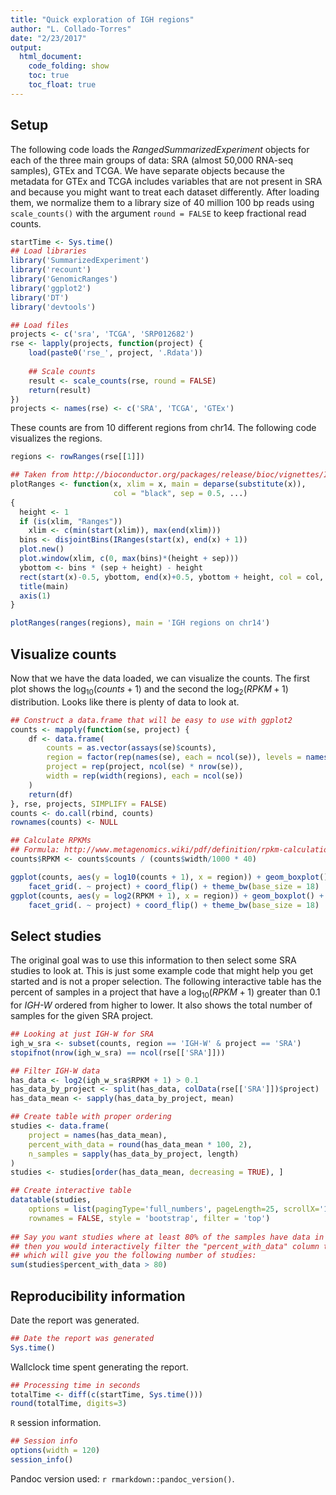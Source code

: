 ```yaml
---
title: "Quick exploration of IGH regions"
author: "L. Collado-Torres"
date: "2/23/2017"
output:
  html_document:
    code_folding: show
    toc: true
    toc_float: true
---
```


## Setup

The following code loads the _RangedSummarizedExperiment_ objects for each of the three main groups of data: SRA (almost 50,000 RNA-seq samples), GTEx and TCGA. We have separate objects because the metadata for GTEx and TCGA includes variables that are not present in SRA and because you might want to treat each dataset differently. After loading them, we normalize them to a library size of 40 million 100 bp reads using `scale_counts()` with the argument `round = FALSE` to keep fractional read counts.

```r
startTime <- Sys.time()
## Load libraries
library('SummarizedExperiment')
library('recount')
library('GenomicRanges')
library('ggplot2')
library('DT')
library('devtools')

## Load files
projects <- c('sra', 'TCGA', 'SRP012682')
rse <- lapply(projects, function(project) {
    load(paste0('rse_', project, '.Rdata'))
    
    ## Scale counts
    result <- scale_counts(rse, round = FALSE)
    return(result)
})
projects <- names(rse) <- c('SRA', 'TCGA', 'GTEx')
```

These counts are from 10 different regions from chr14. The following code visualizes the regions.

```r
regions <- rowRanges(rse[[1]])

## Taken from http://bioconductor.org/packages/release/bioc/vignettes/IRanges/inst/doc/IRangesOverview.R
plotRanges <- function(x, xlim = x, main = deparse(substitute(x)),
                       col = "black", sep = 0.5, ...) 
{
  height <- 1
  if (is(xlim, "Ranges"))
    xlim <- c(min(start(xlim)), max(end(xlim)))
  bins <- disjointBins(IRanges(start(x), end(x) + 1))
  plot.new()
  plot.window(xlim, c(0, max(bins)*(height + sep)))
  ybottom <- bins * (sep + height) - height
  rect(start(x)-0.5, ybottom, end(x)+0.5, ybottom + height, col = col, ...)
  title(main)
  axis(1)
}

plotRanges(ranges(regions), main = 'IGH regions on chr14')
```


## Visualize counts

Now that we have the data loaded, we can visualize the counts. The first plot shows the $\log_{10}(counts + 1)$ and the second the $\log_2(RPKM + 1)$ distribution. Looks like there is plenty of data to look at.

```r
## Construct a data.frame that will be easy to use with ggplot2
counts <- mapply(function(se, project) {
    df <- data.frame(
        counts = as.vector(assays(se)$counts),
        region = factor(rep(names(se), each = ncol(se)), levels = names(se)),
        project = rep(project, ncol(se) * nrow(se)),
        width = rep(width(regions), each = ncol(se))
    )
    return(df)
}, rse, projects, SIMPLIFY = FALSE)
counts <- do.call(rbind, counts)
rownames(counts) <- NULL

## Calculate RPKMs
## Formula: http://www.metagenomics.wiki/pdf/definition/rpkm-calculation
counts$RPKM <- counts$counts / (counts$width/1000 * 40)

ggplot(counts, aes(y = log10(counts + 1), x = region)) + geom_boxplot() +
    facet_grid(. ~ project) + coord_flip() + theme_bw(base_size = 18)
ggplot(counts, aes(y = log2(RPKM + 1), x = region)) + geom_boxplot() +
    facet_grid(. ~ project) + coord_flip() + theme_bw(base_size = 18)
```

## Select studies

The original goal was to use this information to then select some SRA studies to look at. This is just some example code that might help you get started and is not a proper selection. The following interactive table has the percent of samples in a project that have a $\log_{10} (RPKM +1)$ greater than 0.1 for _IGH-W_ ordered from higher to lower. It also shows the total number of samples for the given SRA project.

```r
## Looking at just IGH-W for SRA
igh_w_sra <- subset(counts, region == 'IGH-W' & project == 'SRA')
stopifnot(nrow(igh_w_sra) == ncol(rse[['SRA']]))

## Filter IGH-W data
has_data <- log2(igh_w_sra$RPKM + 1) > 0.1
has_data_by_project <- split(has_data, colData(rse[['SRA']])$project)
has_data_mean <- sapply(has_data_by_project, mean)

## Create table with proper ordering
studies <- data.frame(
    project = names(has_data_mean),
    percent_with_data = round(has_data_mean * 100, 2),
    n_samples = sapply(has_data_by_project, length)
)
studies <- studies[order(has_data_mean, decreasing = TRUE), ]

## Create interactive table
datatable(studies,
    options = list(pagingType='full_numbers', pageLength=25, scrollX='100%'),
    rownames = FALSE, style = 'bootstrap', filter = 'top')
    
## Say you want studies where at least 80% of the samples have data in IGH-W
## then you would interactively filter the "percent_with_data" column to 80
## which will give you the following number of studies:
sum(studies$percent_with_data > 80)
```


## Reproducibility information

Date the report was generated.

```r
## Date the report was generated
Sys.time()
```

Wallclock time spent generating the report.

```r
## Processing time in seconds
totalTime <- diff(c(startTime, Sys.time()))
round(totalTime, digits=3)
```

`R` session information.

```r
## Session info
options(width = 120)
session_info()
```

Pandoc version used: `r rmarkdown::pandoc_version()`.
